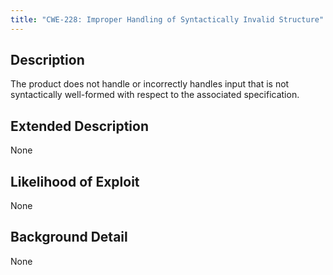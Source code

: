 ```yaml
---
title: "CWE-228: Improper Handling of Syntactically Invalid Structure"
---
```


## Description
The product does not handle or incorrectly handles input that is not syntactically well-formed with respect to the associated specification.

## Extended Description
None

## Likelihood of Exploit
None

## Background Detail
None
        